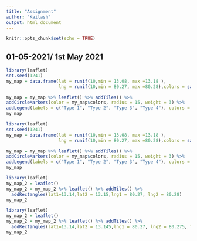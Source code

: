 ---
title: "Assignment"
author: "Kailash"
output: html_document
---

```{r setup, include=FALSE}
knitr::opts_chunk$set(echo = TRUE)
```

## 01-05-2021/ 1st May 2021

```{r, eval=FALSE}
library(leaflet)
set.seed(1241)
my_map = data.frame(lat = runif(10,min = 13.08, max =13.18 ),
                    lng = runif(10,min = 80.27, max =80.28),colors = sample(c("yellow","green","blue","red"),10,replace = TRUE))

my_map = my_map %>% leaflet() %>% addTiles() %>%
addCircleMarkers(color = my_map$colors, radius = 15, weight = 3) %>%
addLegend(labels = c("Type 1", "Type 2", "Type 3", "Type 4"), colors = c("yellow","green","blue","red"))
my_map
```


```{r, echo=FALSE}
library(leaflet)
set.seed(1241)
my_map = data.frame(lat = runif(10,min = 13.08, max =13.18 ),
                    lng = runif(10,min = 80.27, max =80.28),colors = sample(c("yellow","green","blue","red"),10,replace = TRUE))

my_map = my_map %>% leaflet() %>% addTiles() %>%
addCircleMarkers(color = my_map$colors, radius = 15, weight = 3) %>%
addLegend(labels = c("Type 1", "Type 2", "Type 3", "Type 4"), colors = c("yellow","green","blue","red"))
my_map
```


```{r, eval=FALSE}
library(leaflet)
my_map_2 = leaflet()
my_map_2 = my_map_2 %>% leaflet() %>% addTiles() %>%
  addRectangles(lat1=13.14,lat2 = 13.15,lng1 = 80.27, lng2 = 80.28)
my_map_2
```


```{r, echo=FALSE}
library(leaflet)
my_map_2 = leaflet()
my_map_2 = my_map_2 %>% leaflet() %>% addTiles() %>%
  addRectangles(lat1=13.14,lat2 = 13.145,lng1 = 80.27, lng2 = 80.275, fill = FALSE)
my_map_2
```
